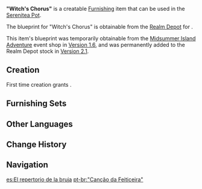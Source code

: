 {{Furnishing Infobox
|id             = 373313
|image          = Item Witch's Chorus.png
|category       = Landscape
|subcategory    = Ornament
|quality        = 4
|adeptal_energy = 90
|load           = 35
|reduced_load   = 24
|description    = A phonograph created using mysterious technologies that can store sounds.<br />This phonograph seems to have been invented by [[Alice|a certain witch]]. It is of excellent quality, fears neither wind nor rain, and even scoffs at the erosion brought by sea salt. No matter the rhythmic complexity of the orchestration, it will play every last note from every last instrument with absolute clarity.
|mention        = Alice
|blueprint      = [[Realm Depot]]<br />[[Midsummer Island Adventure]] Event Shop
}}
'''"Witch's Chorus"''' is a creatable [[Furnishing]] item that can be used in the [[Serenitea Pot]].

The blueprint for "Witch's Chorus" is obtainable from the [[Realm Depot]] for {{Item|Realm Currency|24|x=240}}.

This item's blueprint was temporarily obtainable from the [[Midsummer Island Adventure]] event shop in [[Version 1.6]], and was permanently added to the Realm Depot stock in [[Version 2.1]].

==Creation==
First time creation grants {{Item|Trust|24|x=90}}.
{{Recipe
|type = Creation
|time = 16h
|Cuihua Wood = 4
|Iron Chunk = 4
|White Iron Chunk = 4
|sort = Cuihua Wood;Iron Chunk;White Iron Chunk
}}

==Furnishing Sets==
{{Craft Usage}}

==Other Languages==
{{Other Languages
|en      = "Witch's Chorus"
|zhs     = 「魔女的重唱」
|zhs_rm  = "Mónǚ de Chóngchàng"
|zht     = 「魔女的重唱」
|zht_rm  = "Mónǚ de Chóngchàng"
|zh_tl   = 
|ja      = 「魔女のコーラス」
|ja_rm   = "Majo no Koorasu"
|ja_tl   = "Witch's Chorus"
|ko      = 「마녀의 앙상블」
|ko_rm   = "Manyeo-ui Angsangbeul"
|ko_tl   = "Witch's Ensemble"
|es      = El repertorio de la bruja
|es_tl   = The Repertoire of the Witch
|fr      = «&nbsp;Récital de sorcière&nbsp;»
|fr_tl   = "Recital of the Witch"
|ru      = Ведьмин хор
|ru_tl   = Witch Chorus
|th      = เสียงเพลงของแม่มด
|th_rm   = Siang Phleng khong Mae-mot
|th_tl   = Song of the Witch
|vi      = Tiếng Hát Ma Nữ
|vi_tl   = 
|de      = „Chor der Hexen“
|de_tl   = "Chorus of Witches"
|id      = "Nyanyian Sang Penyihir"
|id_tl   = "Song of the Witch"
|pt      = "Canção da Feiticeira"
|pt_tl   = 
|tr      = Cadılar Korosu
|tr_tl   = Chorus of Witches
|it      = Canto della strega
|it_tl   = Song of the Witch
}}

==Change History==
{{Change History|1.6}}

==Navigation==
{{Furnishing Navbox|exterior}}

[[es:El repertorio de la bruja]]
[[pt-br:"Canção da Feiticeira"]]